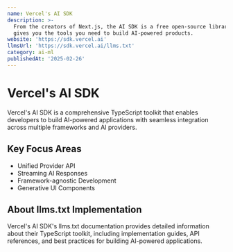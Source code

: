 ```yaml
---
name: Vercel's AI SDK
description: >-
  From the creators of Next.js, the AI SDK is a free open-source library that
  gives you the tools you need to build AI-powered products.
website: 'https://sdk.vercel.ai'
llmsUrl: 'https://sdk.vercel.ai/llms.txt'
category: ai-ml
publishedAt: '2025-02-26'
---
```


# Vercel's AI SDK

Vercel's AI SDK is a comprehensive TypeScript toolkit that enables developers to build AI-powered applications with seamless integration across multiple frameworks and AI providers.

## Key Focus Areas

- Unified Provider API
- Streaming AI Responses
- Framework-agnostic Development
- Generative UI Components

## About llms.txt Implementation

Vercel's AI SDK's llms.txt documentation provides detailed information about their TypeScript toolkit, including implementation guides, API references, and best practices for building AI-powered applications.

